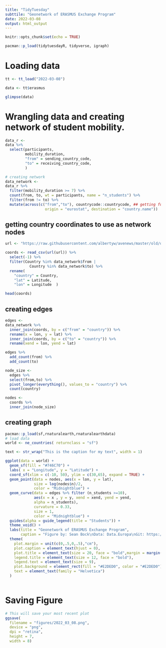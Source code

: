 ```yaml
---
title: "TidyTuesday"
subttile: "Geonetwork of ERASMUS Exchange Program"
date: 2022-03-08
output: html_output
---
```


```r

knitr::opts_chunk$set(echo = TRUE)

pacman::p_load(tidytuesdayR, tidyverse, igraph)

```

# Loading data

```r

tt <- tt_load("2022-03-08")

data <- tt$erasmus

glimpse(data)

```


# Wrangling data and creating network of student mobility.
```r
data_r <-
data %>%
  select(participants,
         mobility_duration,
         "from" = sending_country_code,
         "to" = receiving_country_code,
         )

# creating network
data_network <-
data_r %>%
  filter(mobility_duration >= 7) %>%
  count(from, to, wt = participants, name = "n_students") %>%
  filter(from != to) %>%
  mutate(across(c("from","to"), countrycode::countrycode, ## getting full country names
                  origin = "eurostat", destination = "country.name"))

```

## getting country coordinates to use as network nodes
```r
url <- "https://raw.githubusercontent.com/albertyw/avenews/master/old/data/average-latitude-longitude-countries.csv"

coords <- read_csv(url(url)) %>%
  select(-1) %>%
  filter(Country %in% data_network$from |
           Country %in% data_network$to) %>%
  rename(
    "country" = Country,
    "lat" = Latitude,
    "lon" = Longitude  )

head(coords)
```

## creating edges 

```r
edges <-
data_network %>%
  inner_join(coords, by = c("from" = "country")) %>%
  rename(x = lon, y = lat) %>%
  inner_join(coords, by = c("to" = "country")) %>%
  rename(xend = lon, yend = lat)

edges %>% 
  add_count(from) %>%
  add_count(to)

node_size <-
  edges %>%
  select(from,to) %>%
  pivot_longer(everything(), values_to = "country") %>%
  count(country)

nodes <-
  coords %>%
  inner_join(node_size)

```

## creating graph

```r
pacman::p_load(sf,rnaturalearth,rnaturalearthdata)
# load data
world <- ne_countries( returnclass = "sf")

text <- str_wrap("This is the caption for my text", width = 1)

ggplot(data = world) +
  geom_sf(fill = "#746C70") +
  labs( x = "Longitude", y = "Latitude") +
  coord_sf(xlim = c(-10, 50), ylim = c(30,65), expand = TRUE) +
  geom_point(data = nodes, aes(x = lon, y = lat),
             size = log(nodes$n)/2,
             color = "Midnightblue") +
  geom_curve(data = edges %>% filter (n_students >=10), 
             aes(x = x , y = y, xend = xend, yend = yend,     
             alpha = n_students),
             curvature = 0.33,
             size = 1,
             color = "Midnightblue") +
  guides(alpha = guide_legend(title = "Students")) +
  theme_void() +
  labs(title = "Geonetwork of ERASMUS Exchange Program",
       caption = "Figure by: Sean Bock\nData: Data.Europa\nGit: https://github.com/Sdbock/tidytuesday") +
  theme(
    plot.margin = unit(c(0,.5,0,.5),"cm"),
    plot.caption = element_text(hjust = 0),
    plot.title = element_text(size = 20, face = "bold",margin = margin(b = 12.5)),
    legend.title = element_text(size = 12, face = "bold"),
    legend.text = element_text(size = 9),
    plot.background = element_rect(fill = "#E2DED0", color = "#E2DED0"),
    text = element_text(family = "Helvetica")
  ) 
  
```
# Saving Figure
```r

# This will save your most recent plot
ggsave(
  filename = "figures/2022_03_08.png",
  device = "png",
  dpi = "retina",
  height = 7,
  width = 8)

```
